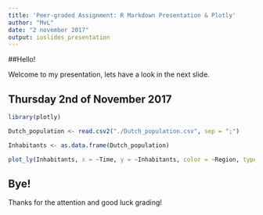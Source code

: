 ```yaml
---
title: 'Peer-graded Assignment: R Markdown Presentation & Plotly'
author: "MvL"
date: "2 november 2017"
output: ioslides_presentation
---
```


##Hello!

Welcome to my presentation, lets have a look in the next slide.

## Thursday 2nd of November 2017

```r
library(plotly)

Dutch_population <- read.csv2("./Dutch_population.csv", sep = ";")

Inhabitants <- as.data.frame(Dutch_population)

plot_ly(Inhabitants, x = ~Time, y = ~Inhabitants, color = ~Region, type = "scatter", mode = "lines")
```

## Bye!

Thanks for the attention and good luck grading!
